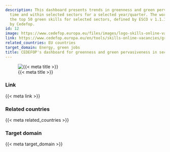 ```yaml
---
description: This dashboard presents trends in greenness and green pervasiveness over
  time and within selected sectors for a selected year/quarter. The word cloud displays
  the top 50 green skills for selected sectors, defined by ESCO v 1.1.1 and augmented
  by Cedefop.
id: 12
image: https://www.cedefop.europa.eu/files/images/logo-skills-online-vacancies.png
link: https://www.cedefop.europa.eu/en/tools/skills-online-vacancies/greenness-and-green-pervasiveness-sectors
related_countries: EU countries
target_domain: Energy, green jobs
title: CEDEFOP's dashboard for greenness and green pervasiveness in sectors
---
```


![{{< meta title >}}]({{< meta image >}})

### Link

{{< meta link >}}

### Related countries

{{< meta related_countries >}}

### Target domain

{{< meta target_domain >}}

